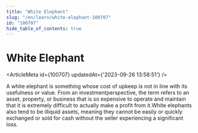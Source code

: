 ```yaml
---
title: "White Elephant"
slug: "/en/learn/white-elephant-100707"
id: "100707"
hide_table_of_contents: true
---
```



# White Elephant

<ArticleMeta id={100707} updatedAt={'2023-09-26 13:58:51'} />
<div className='border-solid border-b border-t-0 my-4 border-[var(--ifm-color-gray-300)]' />

A white elephant is something whose cost of upkeep is not in line with its usefulness or value. From an investmentperspective, the term refers to an asset, property, or business that is so expensive to operate and maintain that it is extremely difficult to actually make a profit from it.White elephants also tend to be illiquid assets, meaning they cannot be easily or quickly exchanged or sold for cash without the seller experiencing a significant loss.
